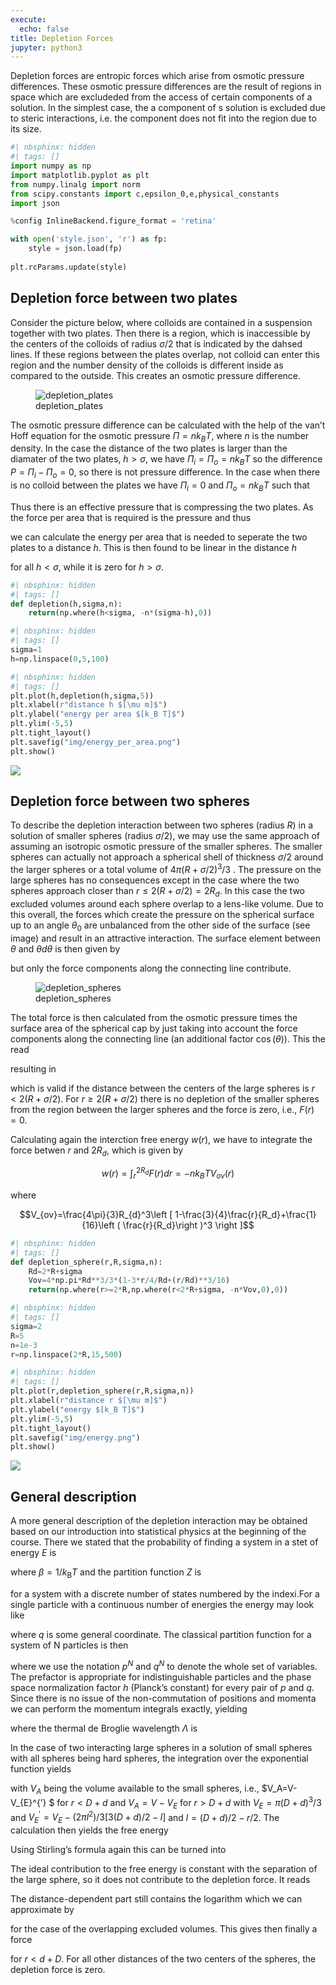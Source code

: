 ```yaml
---
execute:
  echo: false
title: Depletion Forces
jupyter: python3
---
```



Depletion forces are entropic forces which arise from osmotic pressure differences. These osmotic pressure differences are the result of regions in space which are excludeded from the access of certain components of a solution. In the simplest case, the a component of s solution is excluded due to steric interactions, i.e. the component does not fit into the region due to its size.



```python
#| nbsphinx: hidden
#| tags: []
import numpy as np
import matplotlib.pyplot as plt
from numpy.linalg import norm
from scipy.constants import c,epsilon_0,e,physical_constants
import json

%config InlineBackend.figure_format = 'retina' 

with open('style.json', 'r') as fp:
    style = json.load(fp)
    
plt.rcParams.update(style) 
```


## Depletion force between two plates

Consider the picture below, where colloids are contained in a suspension together with two plates. Then there is a region, which is inaccessible by the centers of the colloids of radius $\sigma/2$ that is indicated by the dahsed lines. If these regions between the plates overlap, not colloid can enter this region and the number density of the colloids is different inside as compared to the outside. This creates an osmotic pressure difference.

![depletion_plates](img/depletion_plates.png)

The osmotic pressure difference can be calculated with the help of the van't Hoff equation for the osmotic pressure $\Pi=nk_B T$, where $n$ is the number density. In the case the distance of the two plates is larger than the diamater of the two plates, $h>\sigma$, we have $\Pi_i=\Pi_o= nk_B T$ so the difference $P=\Pi_i-\Pi_o=0$, so there is not pressure difference. 
In the case when there is no colloid between the plates we have $\Pi_i =0$ and  $\Pi_o =nk_B T$ such that

\begin{equation}
P=\Pi_i-\Pi_o=-nk_B T
\end{equation}

Thus there is an effective pressure that is compressing the two plates. As the force per area that is required is the pressure and thus 

\begin{equation}
P=-\frac{dw}{dh}
\end{equation}

we can calculate the energy per area that is needed to seperate the two plates to a distance $h$. This is then found to be linear in the distance $h$

\begin{equation}
w(h)=-n k_B T (\sigma-h)
\end{equation}

for all $h<\sigma$, while it is zero for $h>\sigma$.


```python
#| nbsphinx: hidden
#| tags: []
def depletion(h,sigma,n):  
    return(np.where(h<sigma, -n*(sigma-h),0))
```

```python
#| nbsphinx: hidden
#| tags: []
sigma=1
h=np.linspace(0,5,100)
```

::: {.content-visible when-format="html"}

```python
#| nbsphinx: hidden
#| tags: []
plt.plot(h,depletion(h,sigma,5))
plt.xlabel(r"distance h $[\mu m]$")
plt.ylabel("energy per area $[k_B T]$")
plt.ylim(-5,5)
plt.tight_layout()
plt.savefig("img/energy_per_area.png")
plt.show()
```

:::

::: {.content-visible unless-format="html"}
![](img/energy_per_area.png)
:::


## Depletion force between two spheres 


To describe the depletion interaction between two spheres (radius $R$) in a solution of smaller spheres (radius $σ/2$), we may use the same approach of assuming an isotropic osmotic pressure of the smaller spheres.
The smaller spheres can actually not approach a spherical shell of thickness $σ/2$ around the larger spheres or a total volume of $4π(R+σ/2)^3/3$ . The pressure on the large spheres has no consequences except in the case where the two spheres approach closer than $r≤2(R+σ/2)=2R_d$. In this case the two excluded volumes around each sphere overlap to a lens-like volume. Due to this overall, the forces which create the pressure on the spherical surface up to an angle $θ_0$ are unbalanced from the other side of the surface (see image) and result in an attractive interaction. The surface element between $\theta$ and $\theta d\theta$ is then given by

\begin{equation}
2\pi R_{d}^2 \sin(\theta)d\theta
\end{equation}

but only the force components along the connecting line contribute. 

![depletion_spheres](img/depletion_spheres.png)
 
The total force is then calculated from the osmotic pressure times the surface area of the spherical cap by just taking into account the force components along the connecting line (an additional factor $\cos(\theta)$). This the read

\begin{equation}
F(r)=-2nk_\mathrm{B}T\pi (R+\sigma/2)^2\int\limits_{0}^{\theta_{0}}\sin(\theta)\cos(\theta)\mathrm d\theta
\end{equation}

resulting in

\begin{equation}
F(r)=-nk_\mathrm{B}T\pi (R_{d})^2\left [ 1+\left ( \frac{r}{2R_{d}}\right )^2\right ]
\end{equation}

which is valid if the distance between the centers of the large spheres is $r<2(R+σ/2)$. For $r≥2(R+σ/2)$ there is no depletion of the smaller spheres from the region between the larger spheres and the force is zero, i.e., $F(r)=0$.

Calculating again the interction free energy $w(r)$, we have to integrate the force betwen $r$ and $2R_{d}$, which is given by

$$w(r)=\int_r^{2R_d}F(r)dr=-nk_B T V_{ov}(r)$$

where 

$$V_{ov}=\frac{4\pi}{3}R_{d}^3\left [ 1-\frac{3}{4}\frac{r}{R_d}+\frac{1}{16}\left ( \frac{r}{R_d}\right )^3 \right ]$$

```python
#| nbsphinx: hidden
#| tags: []
def depletion_sphere(r,R,sigma,n):
    Rd=2*R+sigma
    Vov=4*np.pi*Rd**3/3*(1-3*r/4/Rd+(r/Rd)**3/16)
    return(np.where(r>=2*R,np.where(r<2*R+sigma, -n*Vov,0),0))
```

```python
#| nbsphinx: hidden
#| tags: []
sigma=2
R=5
n=1e-3
r=np.linspace(2*R,15,500)
```

::: {.content-visible when-format="html"}

```python
#| nbsphinx: hidden
#| tags: []
plt.plot(r,depletion_sphere(r,R,sigma,n))
plt.xlabel(r"distance r $[\mu m]$")
plt.ylabel("energy $[k_B T]$")
plt.ylim(-5,5)
plt.tight_layout()
plt.savefig("img/energy.png")
plt.show()
```

:::

::: {.content-visible unless-format="html"}
![](img/energy.png)
:::

## General description

A more general description of the depletion interaction may be obtained based on our introduction into statistical physics at the beginning of the course. There we stated that the probability of finding a system in a stet of energy $E$ is

\begin{equation}
p(E)=\frac{e^{-\beta E}}{Z},
\end{equation}

where $\beta=1/k_\mathrm{B}T$ and the partition function $Z$ is

\begin{equation}
Z=\sum_{i}e^{-\beta E_{i}}
\end{equation}

for a system with a discrete number of states numbered by the indexi.For a single particle with a continuous number of energies the energy may look like

\begin{equation}
E=\frac{p^2}{2m}+U(q),
\end{equation}

where $q$ is some general coordinate. The classical partition function for a system of N particles is then

\begin{equation}
Z=\frac{1}{N!h^{3N}}\int \mathrm d^{3}p^{N}\int \mathrm d^{3}q^{N}\exp\left ( -\beta \left [ \sum_{i}\frac{p^2}{2m}+U(q^N)\right ]\right ),
\end{equation}

where we use the notation $p^N$ and $q^N$ to denote the whole set of variables. The prefactor is appropriate for indistinguishable particles and the phase space normalization factor $h$ (Planck’s constant) for every pair of $p$ and $q$. Since there is no issue of the non-commutation of positions and momenta we can perform the momentum integrals exactly, yielding

\begin{equation}
Z=\frac{1}{N!}\frac{1}{\Lambda^{3N}}\int \mathrm d^{3}q^{N}\exp(-\beta U(q^{N})),
\end{equation}

where the thermal de Broglie wavelength $Λ$ is

\begin{equation}
\Lambda=\frac{h}{\sqrt{2 \pi m k_\mathrm{B}T}}.
\end{equation}

In the case of two interacting large spheres in a solution of small spheres with all spheres being hard spheres, the integration over the exponential function yields

\begin{equation}
Z=\frac{V_{A}^{N}}{N! \Lambda^{3N}}
\end{equation}

with $V_A$ being the volume available to the small spheres, i.e., $V_A=V-V_{E}^{'} $ for $r<D+d$ and $V_A=V-V_E$ for $r>D+d$ with $V_E=π(D+d)^3/3$ and $V_{E}^{'}=V_E-(2πl^2)/3 [3(D+d)/2-l]$ and $l=(D+d)/2-r/2$.
The calculation then yields the free energy

\begin{equation}
G=-k_\mathrm{B}T\ln(Z) =-k_\mathrm{B}T\ln\left (\frac{V_{A}^N}{N!\Lambda^{3N}}\right).
\end{equation}

Using Stirling’s formula again this can be turned into

\begin{equation}
G=G_\mathrm{ideal}-Nk_\mathrm{B}\ln\left (\frac{V_{A}}{V}\right).
\end{equation}

The ideal contribution to the free energy is constant with the separation of the large sphere, so it does not contribute to the depletion force. It reads

\begin{equation}
G_\mathrm{ideal}=-Nk_\mathrm{B}T\left (1-\ln\left (\frac{N\Lambda^3}{V}\right)\right).
\end{equation}

The distance-dependent part still contains the logarithm which we can approximate by

\begin{equation}
\ln\left (\frac{V_{A}}{V}\right)\approx -\frac{V_{E}}{V}+\frac{\pi}{6V}(D+d-r)^2(D+d+r/2)
\end{equation}

for the case of the overlapping excluded volumes. This gives then finally a force

\begin{equation}
F=-\frac{N}{4V}k_\mathrm{B}T\pi(D+d-r)(D+d+r)
\end{equation}

for $r<d+D$. For all other distances of the two centers of the spheres, the depletion force is zero.


